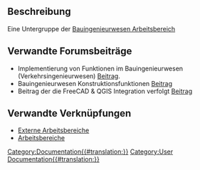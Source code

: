 <languages/>


<span id="Description"></span>
== Beschreibung ==

Eine Untergruppe der [[Civil Engineering Workbench/de|Bauingenieurwesen Arbeitsbereich]]

<span id="Related_Forum_Threads"></span>
== Verwandte Forumsbeiträge == 

* Implementierung von Funktionen im Bauingenieurwesen (Verkehrsingenieurwesen) [https://forum.freecadweb.org/viewtopic.php?f=8&t=22277 Beitrag].
* Bauingenieurwesen Konstruktionsfunktionen [https://forum.freecadweb.org/viewtopic.php?f=8&t=6973 Beitrag]
*  Beitrag der die FreeCAD & QGIS Integration verfolgt [https://forum.freecadweb.org/viewtopic.php?f=8&t=22390 Beitrag]

<span id="Related_Links"></span>
== Verwandte Verknüpfungen ==

* [[External workbenches/de|Externe Arbeitsbereiche]]
* [[Workbenches/de|Arbeitsbereiche]]

[[Category:Documentation{{#translation:}}]]
[[Category:User Documentation{{#translation:}}]]
{{clear}}